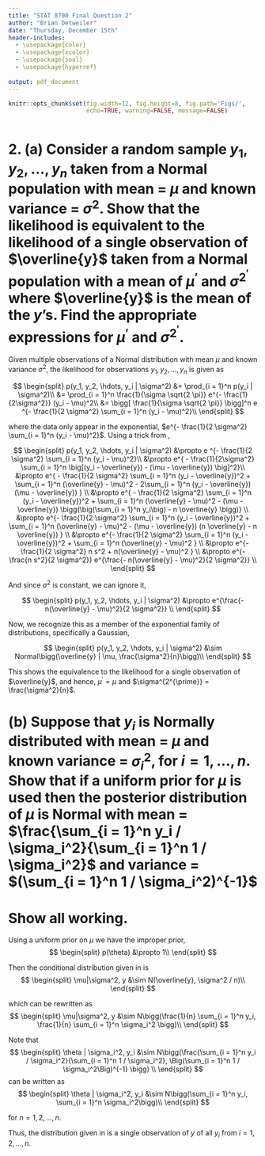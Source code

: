 ```yaml
---
title: "STAT 8700 Final Question 2"
author: "Brian Detweiler"
date: "Thursday, December 15th"
header-includes:
  - \usepackage{color}
  - \usepackage{xcolor}
  - \usepackage{soul}
  - \usepackage{hyperref}
  
output: pdf_document
---
```


```r
knitr::opts_chunk$set(fig.width=12, fig.height=8, fig.path='Figs/',
                      echo=TRUE, warning=FALSE, message=FALSE)
```

```r
```

# 2. (a) Consider a random sample $y_1, y_2, \hdots, y_n$ taken from a Normal population with mean = $\mu$ and known variance = $\sigma^2$. Show that the likelihood is equivalent to the likelihood of a single observation of $\overline{y}$ taken from a Normal population with a mean of $\mu^{\prime}$ and $\sigma^{2^{\prime}}$ where $\overline{y}$ is the mean of the $y$'s. Find the appropriate expressions for $\mu^{\prime}$ and $\sigma^{2^{\prime}}$.

Given multiple observations of a Normal distribution with mean $\mu$ and known variance $\sigma^2$, the likelihood for observations $y_1, y_2, \hdots, y_n$ is given as

$$
\begin{split}
    p(y_1, y_2, \hdots, y_i | \sigma^2) &= \prod_{i = 1}^n p(y_i | \sigma^2)\\
    &= \prod_{i = 1}^n \frac{1}{\sigma \sqrt{2 \pi}} e^{- \frac{1}{2\sigma^2}} (y_i - \mu)^2\\
    &= \bigg[ \frac{1}{\sigma \sqrt{2 \pi}} \bigg]^n e ^{- \frac{1}{2 \sigma^2} \sum_{i = 1}^n (y_i - \mu)^2}\\
\end{split}
$$

where the data only appear in the exponential, $e^{- \frac{1}{2 \sigma^2} \sum_{i = 1}^n (y_i - \mu)^2}$. Using a trick from \cite{Conjugate},

$$
\begin{split}
    p(y_1, y_2, \hdots, y_i | \sigma^2) &\propto e ^{- \frac{1}{2 \sigma^2} \sum_{i = 1}^n (y_i - \mu)^2}\\
    &\propto e^{ - \frac{1}{2\sigma^2} \sum_{i = 1}^n \big[(y_i - \overline{y}) - (\mu - \overline{y}) \big]^2}\\
    &\propto e^{ - \frac{1}{2 \sigma^2} \sum_{i = 1}^n (y_i - \overline{y})^2 + \sum_{i = 1}^n (\overline{y} - \mu)^2 - 2\sum_{i = 1}^n (y_i - \overline{y})(\mu - \overline{y}) } \\
    &\propto e^{ - \frac{1}{2 \sigma^2} \sum_{i = 1}^n (y_i - \overline{y})^2 + \sum_{i = 1}^n (\overline{y} - \mu)^2 - (\mu - \overline{y}) \bigg(\big(\sum_{i = 1}^n y_i\big) - n \overline{y} \bigg)} \\
    &\propto e^{- \frac{1}{2 \sigma^2} \sum_{i = 1}^n (y_i - \overline{y})^2 + \sum_{i = 1}^n (\overline{y} - \mu)^2 - (\mu - \overline{y}) (n \overline{y} - n \overline{y}) } \\
    &\propto e^{- \frac{1}{2 \sigma^2} \sum_{i = 1}^n (y_i - \overline{y})^2 + \sum_{i = 1}^n (\overline{y} - \mu)^2 } \\
    &\propto e^{- \frac{1}{2 \sigma^2} n s^2 + n(\overline{y} - \mu)^2 } \\
    &\propto e^{- \frac{n s^2}{2 \sigma^2}} e^{\frac{- n(\overline{y} - \mu)^2}{2 \sigma^2}}  \\
\end{split}
$$

And since $\sigma^2$ is constant, we can ignore it,

$$
\begin{split}
    p(y_1, y_2, \hdots, y_i | \sigma^2) &\propto e^{\frac{- n(\overline{y} - \mu)^2}{2 \sigma^2}}  \\
\end{split}
$$

Now, we recognize this as a member of the exponential family of distributions, specifically a Gaussian,

$$
\begin{split}
  p(y_1, y_2, \hdots, y_i | \sigma^2) &\sim Normal\bigg(\overline{y} | \mu, \frac{\sigma^2}{n}\bigg)\\
\end{split}
$$

This shows the equivalence to the likelihood for a single observation of $\overline{y}$, and hence, $\mu^{\prime} = \mu$ and $\sigma^{2^{\prime}} = \frac{\sigma^2}{n}$.

\begin{flushright}
  $\blacksquare$
\end{flushright}

# (b) Suppose that $y_i$ is Normally distributed with mean = $\mu$ and known variance = $\sigma_i^2$, for $i = 1, \hdots, n$. Show that if a uniform prior for $\mu$ is used then the posterior distribution of $\mu$ is Normal with mean = $\frac{\sum_{i = 1}^n y_i / \sigma_i^2}{\sum_{i = 1}^n 1 / \sigma_i^2}$ and variance = $(\sum_{i = 1}^n 1 / \sigma_i^2)^{-1}$

# Show all working.

Using a uniform prior on $\mu$ we have the improper prior,
$$
\begin{split}
  p(\theta) &\propto 1\\
\end{split}
$$

Then the conditional distribution given in \textbf{3.2} is
$$
\begin{split}
  \mu|\sigma^2, y &\sim N(\overline{y}, \sigma^2 / n)\\
\end{split}
$$

which can be rewritten as
$$
\begin{split}
  \mu|\sigma^2, y &\sim N\bigg(\frac{1}{n} \sum_{i = 1}^n y_i, \frac{1}{n} \sum_{i = 1}^n \sigma_i^2 \bigg)\\
\end{split}
$$

Note that
$$
\begin{split}
   \theta | \sigma_i^2, y_i &\sim N\bigg(\frac{\sum_{i = 1}^n y_i / \sigma_i^2}{\sum_{i = 1}^n 1 / \sigma_i^2}, \Big(\sum_{i = 1}^n 1 / \sigma_i^2\Big)^{-1} \bigg) \\
\end{split}
$$
can be written as
$$
\begin{split}
   \theta | \sigma_i^2, y_i &\sim N\bigg(\sum_{i = 1}^n y_i, \sum_{i = 1}^n \sigma_i^2\bigg)\\
\end{split}
$$

for $n = 1, 2, \hdots, n$.

Thus, the distribution given in \textbf{3.2} is a single observation of $y$ of all $y_i$ from $i = 1, 2, \hdots, n$.

\begin{flushright}
  $\blacksquare$
\end{flushright}

\begin{thebibliography}{9}

\bibitem{Conjugate}
Kevin P. Murphy\\
\textit{Conjugate Bayesian analysis of the Gaussian distribution}\\
University of British Columbia, 2007\\
\href{https://www.cs.ubc.ca/~murphyk/Papers/bayesGauss.pdf}{https://www.cs.ubc.ca/~murphyk/Papers/bayesGauss.pdf}
\end{thebibliography}

\pagebreak